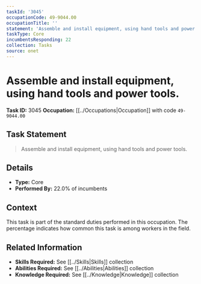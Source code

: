 ```yaml
---
taskId: '3045'
occupationCode: 49-9044.00
occupationTitle: ''
statement: 'Assemble and install equipment, using hand tools and power tools.'
taskType: Core
incumbentsResponding: 22
collection: Tasks
source: onet
---
```

# Assemble and install equipment, using hand tools and power tools.

**Task ID:** 3045
**Occupation:** [[../Occupations|Occupation]] with code `49-9044.00`

## Task Statement

> Assemble and install equipment, using hand tools and power tools.

## Details

- **Type:** Core
- **Performed By:** 22.0% of incumbents

## Context

This task is part of the standard duties performed in this occupation. The percentage indicates how common this task is among workers in the field.

## Related Information

- **Skills Required:** See [[../Skills|Skills]] collection
- **Abilities Required:** See [[../Abilities|Abilities]] collection
- **Knowledge Required:** See [[../Knowledge|Knowledge]] collection
